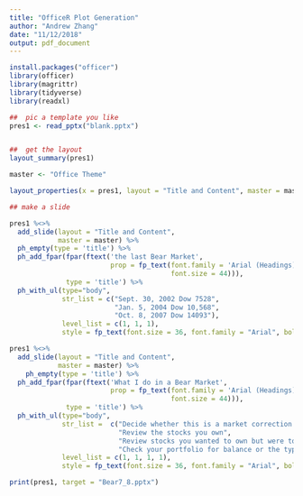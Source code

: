 ```yaml
---
title: "OfficeR Plot Generation"
author: "Andrew Zhang"
date: "11/12/2018"
output: pdf_document
---
```


```r
install.packages("officer")
library(officer)
library(magrittr)
library(tidyverse)
library(readxl)

##  pic a template you like
pres1 <- read_pptx("blank.pptx") 


##  get the layout
layout_summary(pres1)

master <- "Office Theme"
```

```r
layout_properties(x = pres1, layout = "Title and Content", master = master )

## make a slide

pres1 %<>% 
  add_slide(layout = "Title and Content",
            master = master) %>% 
  ph_empty(type = 'title') %>%
  ph_add_fpar(fpar(ftext('the last Bear Market',
                         prop = fp_text(font.family = 'Arial (Headings)', 
                                        font.size = 44))), 
              type = 'title') %>%
  ph_with_ul(type="body", 
             str_list = c("Sept. 30, 2002 Dow 7528", 
                          "Jan. 5, 2004 Dow 10,568", 
                          "Oct. 8, 2007 Dow 14093"), 
             level_list = c(1, 1, 1), 
             style = fp_text(font.size = 36, font.family = "Arial", bold = TRUE)) 

pres1 %<>% 
  add_slide(layout = "Title and Content",
            master = master) %>% 
    ph_empty(type = 'title') %>%
  ph_add_fpar(fpar(ftext('What I do in a Bear Market',
                         prop = fp_text(font.family = 'Arial (Headings)', 
                                        font.size = 44))), 
              type = 'title') %>%
  ph_with_ul(type="body", 
             str_list =  c("Decide whether this is a market correction or the start of something more", 
                           "Review the stocks you own",
                           "Review stocks you wanted to own but were too expensive at time of research", 
                           "Check your portfolio for balance or the type of stocks you own"),
             level_list = c(1, 1, 1, 1),
             style = fp_text(font.size = 36, font.family = "Arial", bold = TRUE))

print(pres1, target = "Bear7_8.pptx") 


```